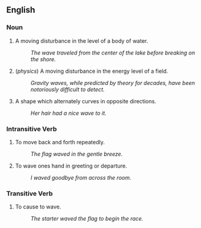 ==English==

===Noun===

# A moving disturbance in the level of a body of water.
#: ''The wave traveled from the center of the lake before breaking on the shore.''
# (''physics'') A moving disturbance in the energy level of a field.
#: ''Gravity waves, while predicted by theory for decades, have been notoriously difficult to detect.''
# A shape which alternately curves in opposite directions.
#: ''Her hair had a nice wave to it.''

===Intransitive Verb===

# To move back and forth repeatedly.
#: ''The flag waved in the gentle breeze.''
# To wave ones hand in greeting or departure.
#: ''I waved goodbye from across the room.''

===Transitive Verb===

# To cause to wave.
#: ''The starter waved the flag to begin the race.''